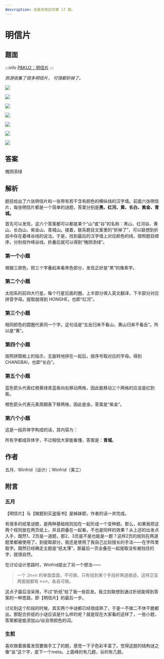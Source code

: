 ```yaml
---
description: 这是芈雨区的第 17 题。
---
```


# 明信片

## 题面

:::info
[P&KU2：明信片](https://pnku2.pkupuzzle.art/#/game/miyu/prob_17)
:::

_旅游收集了很多明信片，_
_可惜都折掉了。_

![](./17-ming-xin-pian.assets/image_1.webp)

![](./17-ming-xin-pian.assets/image_2.webp)

![](./17-ming-xin-pian.assets/image_3.webp)

![](./17-ming-xin-pian.assets/image_4.webp)

![](./17-ming-xin-pian.assets/image_5.webp)

![](./17-ming-xin-pian.assets/image_6.webp)

![](./17-ming-xin-pian.assets/image_7.webp)

## 答案

槐阴添绿

## 解析

题目给出了六张明信片和一张带有若干含有颜色的横纵线的汉字墙。前面六张明信片，每张明信片都是一个简单的谜题，答案分别是**黑、红河、黄、长白、紫金、青城。**

首先可以发现，这六个答案都可以都是某个“山”或“谷”的名称：黑山、红河谷、黄山、长白山、紫金山、青城山。接着，联系题目文案里的“折掉了”，可以联想到折纸中存在着峰谷线的说法。于是，找到最后的汉字墙上对应颜色的线，按照题目顺序，分别视作峰谷线，折叠后就可以得到“槐阴添绿”。

### 第一个小题

根据三原色，把三个字叠起来看黑色部分，发现正好是“黑”的像素字。

### 第二个小题

太阳系的前四大行星。每个行星后面的圈，上半部分填入英文翻译，下半部分对应拼音字母。提取就得到 HONGHE，也即“红河”。

### 第三个小题

相同颜色的圆圈代表同一个字。这句话是“五岳归来不看山，黄山归来不看岳”。所以是“黄”。

### 第四个小题

按照拼图板上的指示，无旋转地拼在一起后，按序号取对应的字母。得到 CHANGBAI，也即“长白”。

### 第五个小题

蓝色箭头代表红橙黄绿青蓝紫向右移动两格，因此能移动三个两格的应该是红到紫。

橙色箭头代表元素周期表下移两格，因此是金。答案是“紫金”。

### 第六个小题

这是一段异体字构成的话，其内容为：

所有字都成异体字，不过相信大家能看懂，答案是：**青城**。

## 作者

五月、Winfrid（设计）；Winfrid（美工）

## 附言

### 五月

【明信片】与【做题别买盗版书】是姊妹题，作者的话一并完成。

有很多的纸笔谜题，是两种基础规则加在一起形成一个变种题。那么，如果我把这两个规则放在两页纸上，并且把叠在一起看，不也是同样的效果？从上述的出发点入手，既然1、2页是一道题，那2、3页是不是也能是一题？这样2页的规则在两道题里都被使用了。到提取部分，我还是使用了我自己比较擅长的手法——在字阵里取字。既然已经确定主题是“纸太薄”，那最后一页全叠在一起提取没有被挡住的字，就很自然。

在讨论设计思路时，Winfrid提出了另一个想法——

> 一个 2n×n 的单面盘面，不可做，只有找到某个手段折两道痕迹，这样正反两面就都有 n×n，各自可做。

这点子最后没采用，不过“折纸”给了我一些启发。我立刻联想到通过折纸能得到答案的一种思路，即【明信片】的最后一步。

讨论到这个阶段的时候，其实两个中谜都已经很成熟了，于是一不做二不休干脆都出。那配合折纸的小谜应该是什么样的呢？就是现在大家看的这样了，一些小题，答案都是能添加山/谷且带颜色的词。

### 生煎

喜欢做着做着发现要做手工了的题，感觉一下子色彩丰富了。觉得这题的结构谜之像“韭”这个字，底下一个meta，上面峰的有几题，谷的有几题。
